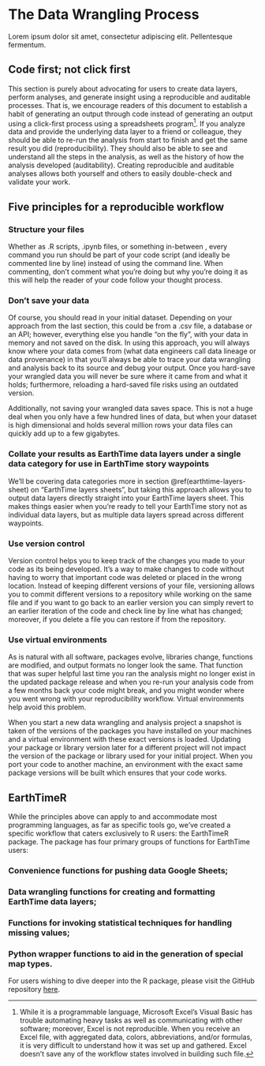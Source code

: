 # The Data Wrangling Process {#data-wrangling}

Lorem ipsum dolor sit amet, consectetur adipiscing elit. Pellentesque fermentum.

## Code first; not click first 

This section is purely about advocating for users to create data layers, perform analyses, and generate insight using a reproducible and auditable processes. That is, we encourage readers of this document to establish a habit of generating an output through code instead of generating an output using a click-first process using a spreadsheets program^[While it is a programmable language, Microsoft Excel’s Visual Basic has trouble automating heavy tasks as well as communicating with other software; moreover, Excel is not reproducible. When you receive an Excel file, with aggregated data, colors, abbreviations, and/or formulas, it is very difficult to understand how it was set up and gathered. Excel doesn’t save any of the workflow states involved in building such file.]. If you analyze data and provide the underlying data layer to a friend or colleague, they should be able to re-run the analysis from start to finish and get the same result you did (reproducibility). They should also be able to see and understand all the steps in the analysis, as well as the history of how the analysis developed (auditability). Creating reproducible and auditable analyses allows both yourself and others to easily double-check and validate your work.

## Five principles for a reproducible workflow

### Structure your files  {-}

Whether as .R scripts, .ipynb files, or something in-between , every command you run should be part of your code script (and ideally be commented line by line) instead of using the command line. When commenting, don’t comment what you’re doing but why you’re doing it as this will help the reader of your code follow your thought process.

### Don’t save your data {-}

Of course, you should read in your initial dataset. Depending on your approach from the last section, this could be from a .csv file, a database or an API; however, everything else you handle “on the fly”, with your data in memory and not saved on the disk. In using this approach, you will always know where your data comes from (what data engineers call data lineage or data provenance) in that you’ll always be able to trace your data wrangling and analysis back to its source and debug your output. Once you hard-save your wrangled data you will never be sure where it came from and what it holds; furthermore, reloading a hard-saved file risks using an outdated version.

Additionally, not saving your wrangled data saves space. This is not a huge deal when you only have a few hundred lines of data, but when your dataset is high dimensional and holds several million rows your data files can quickly add up to a few gigabytes.

### Collate your results as EarthTime data layers under a single data category for use in EarthTime story waypoints {-}

We’ll be covering data categories more in section \@ref(earthtime-layers-sheet) on “EarthTime layers sheets”, but taking this approach allows you to output data layers directly straight into your EarthTime layers sheet. This makes things easier when you’re ready to tell your EarthTime story not as individual data layers, but as multiple data layers spread across different waypoints.

### Use version control {-}

Version control helps you to keep track of the changes you made to your code as its being developed. It’s a way to make changes to code without having to worry that important code was deleted or placed in the wrong location. Instead of keeping different versions of your file, versioning allows you to commit different versions to a repository while working on the same file and if you want to go back to an earlier version you can simply revert to an earlier iteration of the code and check line by line what has changed; moreover, if you delete a file you can restore if from the repository.

### Use virtual environments {-}

As is natural with all software, packages evolve, libraries change, functions are modified, and output formats no longer look the same. That function that was super helpful last time you ran the analysis might no longer exist in the updated package release and when you re-run your analysis code from a few months back your code might break, and you might wonder where you went wrong with your reproducibility workflow. Virtual environments help avoid this problem.

When you start a new data wrangling and analysis project a snapshot is taken of the versions of the packages you have installed on your machines and a virtual environment with these exact versions is loaded. Updating your package or library version later for a different project will not impact the version of the package or library used for your initial project. When you port your code to another machine, an environment with the exact same package versions will be built which ensures that your code works.

## EarthTimeR

While the principles above can apply to and accommodate most programming languages, as far as specific tools go, we’ve created a specific workflow that caters exclusively to R users: the EarthTimeR package. The package has four primary groups of functions for EarthTime users:

### Convenience functions for pushing data Google Sheets; {-}

### Data wrangling functions for creating and formatting EarthTime data layers; {-}

### Functions for invoking statistical techniques for handling missing values; {-}

### Python wrapper functions to aid in the generation of special map types. {-}

For users wishing to dive deeper into the R package, please visit the GitHub repository [here](https://github.com/andrewcberkley/EarthTimeR).